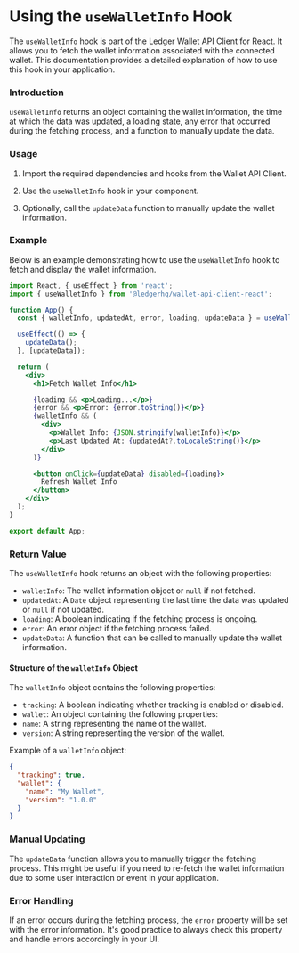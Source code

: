 # Using the `useWalletInfo` Hook

The `useWalletInfo` hook is part of the Ledger Wallet API Client for React. It allows you to fetch the wallet information associated with the connected wallet. This documentation provides a detailed explanation of how to use this hook in your application.

### Introduction

`useWalletInfo` returns an object containing the wallet information, the time at which the data was updated, a loading state, any error that occurred during the fetching process, and a function to manually update the data.

### Usage

1. Import the required dependencies and hooks from the Wallet API Client.

2. Use the `useWalletInfo` hook in your component.

3. Optionally, call the `updateData` function to manually update the wallet information.

### Example

Below is an example demonstrating how to use the `useWalletInfo` hook to fetch and display the wallet information.

```jsx
import React, { useEffect } from 'react';
import { useWalletInfo } from '@ledgerhq/wallet-api-client-react';

function App() {
  const { walletInfo, updatedAt, error, loading, updateData } = useWalletInfo();

  useEffect(() => {
    updateData();
  }, [updateData]);

  return (
    <div>
      <h1>Fetch Wallet Info</h1>

      {loading && <p>Loading...</p>}
      {error && <p>Error: {error.toString()}</p>}
      {walletInfo && (
        <div>
          <p>Wallet Info: {JSON.stringify(walletInfo)}</p>
          <p>Last Updated At: {updatedAt?.toLocaleString()}</p>
        </div>
      )}

      <button onClick={updateData} disabled={loading}>
        Refresh Wallet Info
      </button>
    </div>
  );
}

export default App;
```

### Return Value

The `useWalletInfo` hook returns an object with the following properties:

- `walletInfo`: The wallet information object or `null` if not fetched.
- `updatedAt`: A `Date` object representing the last time the data was updated or `null` if not updated.
- `loading`: A boolean indicating if the fetching process is ongoing.
- `error`: An error object if the fetching process failed.
- `updateData`: A function that can be called to manually update the wallet information.

#### Structure of the `walletInfo` Object

The `walletInfo` object contains the following properties:

- `tracking`: A boolean indicating whether tracking is enabled or disabled.
- `wallet`: An object containing the following properties:
- `name`: A string representing the name of the wallet.
- `version`: A string representing the version of the wallet.

Example of a `walletInfo` object:

```json
{
  "tracking": true,
  "wallet": {
    "name": "My Wallet",
    "version": "1.0.0"
  }
}
```

### Manual Updating

The `updateData` function allows you to manually trigger the fetching process. This might be useful if you need to re-fetch the wallet information due to some user interaction or event in your application.

### Error Handling

If an error occurs during the fetching process, the `error` property will be set with the error information. It's good practice to always check this property and handle errors accordingly in your UI.
